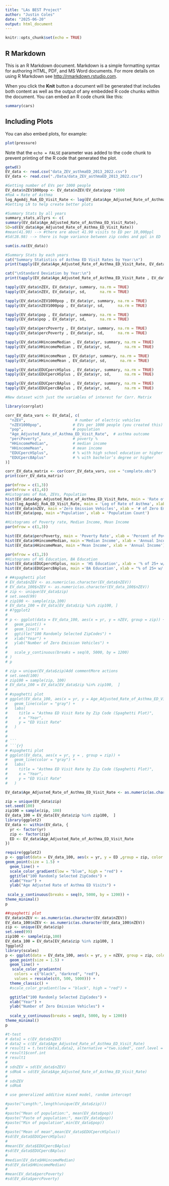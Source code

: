 ```yaml
---
title: "LAs BEST Project"
author: "Justin Coles"
date: "2025-06-20"
output: html_document
---
```


```r
knitr::opts_chunk$set(echo = TRUE)
```

## R Markdown

This is an R Markdown document. Markdown is a simple formatting syntax for authoring HTML, PDF, and MS Word documents. For more details on using R Markdown see <http://rmarkdown.rstudio.com>.

When you click the **Knit** button a document will be generated that includes both content as well as the output of any embedded R code chunks within the document. You can embed an R code chunk like this:

```r
summary(cars)
```

## Including Plots

You can also embed plots, for example:

```r
plot(pressure)
```

Note that the `echo = FALSE` parameter was added to the code chunk to prevent printing of the R code that generated the plot.

```r
getwd()
EV_data <- read.csv("data_ZEV_asthmaED_2013_2022.csv")
EV_data <- read.csv("./Data/data_ZEV_asthmaED_2013_2022.csv")
```

```r
#Getting number of EVs per 1000 people
EV_data$nZEV1000pop <- EV_data$nZEV/EV_data$pop *1000
#RoA = Rate of Asthma
log_AgeAdj_RoA_ED_Visit_Rate <- log(EV_data$Age_Adjusted_Rate_of_Asthma_ED_Visit_Rate)
#Getting LN to help create better plots 
```

```r
#Summary Stats by all years
summary_stats_allyrs <- c(
summary(EV_data$Age_Adjusted_Rate_of_Asthma_ED_Visit_Rate),
SD=sd(EV_data$Age_Adjusted_Rate_of_Asthma_ED_Visit_Rate))
#mean(41.90) --> #there are about 41.90 visits to ED per 10,000ppl
#Sd(28.98) --> there is huge variance between zip codes and ppl in ED 
```
```r
sum(is.na(EV_data))
```

```r
#Summary Stats by each years
cat("Summary Statistics of Asthma ED Visit Rates by Year:\n")
print(tapply(EV_data$Age_Adjusted_Rate_of_Asthma_ED_Visit_Rate, EV_data$yr, summary, na.rm = TRUE))

cat("\nStandard Deviation by Year:\n")
print(tapply(EV_data$Age_Adjusted_Rate_of_Asthma_ED_Visit_Rate , EV_data$yr , sd, na.rm = TRUE))

```

```r
tapply(EV_data$nZEV, EV_data$yr, summary, na.rm = TRUE) 
tapply(EV_data$nZEV, EV_data$yr, sd,      na.rm = TRUE)

```
```r
tapply(EV_data$nZEV1000pop , EV_data$yr, summary, na.rm = TRUE) 
tapply(EV_data$nZEV1000pop , EV_data$yr, sd,      na.rm = TRUE)
```
```r
tapply(EV_data$pop , EV_data$yr, summary, na.rm = TRUE) 
tapply(EV_data$pop , EV_data$yr, sd,      na.rm = TRUE)
```

```r
tapply(EV_data$percPoverty , EV_data$yr, summary, na.rm = TRUE) 
tapply(EV_data$percPoverty , EV_data$yr, sd,      na.rm = TRUE)
```

```r
tapply(EV_data$HHincomeMedian , EV_data$yr, summary, na.rm = TRUE) 
tapply(EV_data$HHincomeMedian , EV_data$yr, sd,      na.rm = TRUE)
```

```r
tapply(EV_data$HHincomeMean , EV_data$yr, summary, na.rm = TRUE) 
tapply(EV_data$HHincomeMean , EV_data$yr, sd,      na.rm = TRUE)
```

```r
tapply(EV_data$EDUCpercHSplus , EV_data$yr, summary, na.rm = TRUE) 
tapply(EV_data$EDUCpercHSplus , EV_data$yr, sd,      na.rm = TRUE)
```

```r
tapply(EV_data$EDUCpercBAplus , EV_data$yr, summary, na.rm = TRUE) 
tapply(EV_data$EDUCpercBAplus , EV_data$yr, sd,      na.rm = TRUE)
```
```r

#New dataset with just the variables of interest for Corr. Matrix

library(corrplot)

corr_EV_data_vars <- EV_data[, c(
  "nZEV",                      # number of electric vehicles
  "nZEV1000pop",              # EVs per 1000 people (you created this)
  "pop",                      # population
  "Age_Adjusted_Rate_of_Asthma_ED_Visit_Rate",  # asthma outcome
  "percPoverty",              # poverty %
  "HHincomeMedian",           # median income
  "HHincomeMean",             # mean income
  "EDUCpercHSplus",           # % with high school education or higher
  "EDUCpercBAplus"            # % with bachelor’s degree or higher
)]

corr_EV_data_matrix <- cor(corr_EV_data_vars, use = "complete.obs")
print(corr_EV_data_matrix)


```

```r
par(mfrow = c(1,3))
par(mfrow = c(1,4))
#Histograms of RoA, ZEVs, Population
hist(EV_data$Age_Adjusted_Rate_of_Asthma_ED_Visit_Rate, main = 'Rate of Asthma', xlab = 'Age Adjusted Rate of Asthma')
hist(log_AgeAdj_RoA_ED_Visit_Rate, main = 'Log of Rate of Asthma', xlab = 'Age Adjusted Rate of Asthma')
hist(EV_data$nZEV, main ='Zero Emission Vehicles', xlab = '# of Zero Emission Vehicles')
hist(EV_data$pop, main ='Population', xlab = 'Population Count')

```

```r
#Histograms of Poverty rate, Median Income, Mean Income
par(mfrow = c(1,3))

hist(EV_data$percPoverty, main = 'Poverty Rate', xlab = 'Percent of Poverty')
hist(EV_data$HHincomeMedian, main ='Median Income', xlab = 'Annual Income')
hist(EV_data$HHincomeMean, main ='Mean Income', xlab = 'Annual Income')
```

```r
par(mfrow = c(1,2))
#Histograms of HS Education, BA Education
hist(EV_data$EDUCpercHSplus, main = 'HS Education', xlab = '% of 25+ w/ High School Diploma')
hist(EV_data$EDUCpercBAplus, main ='BA Education', xlab = "% of 25+ w/ Bachelor's Degree")
```

```r

# ##spaghetti plot
# EV_data$nZEV <- as.numeric(as.character(EV_data$nZEV))
# EV_data_100$nZEV <- as.numeric(as.character(EV_data_100$nZEV))
# zip <- unique(EV_data$zip)
# set.seed(99)
# zip100 <- sample(zip,100)
# EV_data_100 = EV_data[EV_data$zip %in% zip100, ]
# #?ggplot2
# 
# p <- ggplot(data = EV_data_100, aes(x = yr, y = nZEV, group = zip)) + 
#   geom_point() + 
#   geom_line() + 
#   ggtitle("100 Randomly Selected ZipCodes") +
#   xlab("Year") + 
#   ylab("Number of Zero Emission Vehicles") + 
#   
#   scale_y_continuous(breaks = seq(0, 5000, by = 1200) 
# )
# p

# zip = unique(EV_data$zip)Add commentMore actions
# set.seed(100)
# zip100 = sample(zip, 100)
# EV_data_100 = EV_data[EV_data$zip %in% zip100,  ] 
# 
# #spaghetti plot
# ggplot(EV_data_100, aes(x = yr, y = Age_Adjusted_Rate_of_Asthma_ED_Visit_Rate, group = zip)) +
#   geom_line(color = "gray") +
#   labs(
#     title = "Asthma ED Visit Rate by Zip Code (Spaghetti Plot)",
#     x = "Year",
#     y = "ED Visit Rate"
#   )
# 
# 
# ```
# ```{r}
# #spaghetti plot
# ggplot(EV_data, aes(x = yr, y = , group = zip)) +
#   geom_line(color = "gray") +
#   labs(
#     title = "Asthma ED Visit Rate by Zip Code (Spaghetti Plot)",
#     x = "Year",
#     y = "ED Visit Rate"
#   )
```

```r
EV_data$Age_Adjusted_Rate_of_Asthma_ED_Visit_Rate <- as.numeric(as.character(EV_data$Age_Adjusted_Rate_of_Asthma_ED_Visit_Rate))

zip = unique(EV_data$zip)
set.seed(100)
zip100 = sample(zip, 100)
EV_data_100 = EV_data[EV_data$zip %in% zip100,  ]
library(ggplot2)
EV_data <- within(EV_data, {
  yr <- factor(yr)
  zip <- factor(zip)
  ED <- EV_data$Age_Adjusted_Rate_of_Asthma_ED_Visit_Rate
})

require(ggplot2)
p <- ggplot(data = EV_data_100, aes(x = yr, y = ED ,group = zip, color = ED)) +
geom_point(size = 1.5) + 
  geom_line() + 
  scale_color_gradient(low = "blue", high = "red") + 
  ggtitle("100 Randomly Selected ZipCodes") +
  xlab("Year") + 
  ylab("Age Adjusted Rate of Asthma ED Visits") + 
  
 scale_y_continuous(breaks = seq(0, 5000, by = 1200)) +
theme_minimal()
p
```
```r
##spaghetti plot
EV_data$nZEV <- as.numeric(as.character(EV_data$nZEV))
EV_data_100$nZEV <- as.numeric(as.character(EV_data_100$nZEV))
zip <- unique(EV_data$zip)
set.seed(99)
zip100 <- sample(zip,100)
EV_data_100 = EV_data[EV_data$zip %in% zip100, ]
?ggplot2
library(scales)
p <- ggplot(data = EV_data_100, aes(x = yr, y = nZEV, group = zip, color = nZEV)) + 
  geom_point(size = 1.5) + 
  geom_line() +
   scale_color_gradientn(
    colors = c("black", "darkred", "red"),
    values = rescale(c(0, 500, 5000))) +
  theme_classic() +
  #scale_color_gradient(low = "black", high = "red") +

  ggtitle("100 Randomly Selected ZipCodes") +
  xlab("Year") + 
  ylab("Number of Zero Emission Vehicles") + 
  
  scale_y_continuous(breaks = seq(0, 5000, by = 1200))
theme_minimal()
p
```

```r
#t-test 
# data1 = c(EV_data$nZEV)
# data2 = c(EV_data$Age_Adjusted_Rate_of_Asthma_ED_Visit_Rate)
# result1 = t.test(data1,data2, alternative ="two.sided", conf.level = 0.95)
# result1$conf.int
# result1
# 
# sdnZEV = sd(EV_data$nZEV)
# sdRoA = sd(EV_data$Age_Adjusted_Rate_of_Asthma_ED_Visit_Rate)
# 
# sdnZEV
# sdRoA

# use generalized additive mixed model, random intercept 

```
```r
#paste("Length:",length(unique(EV_data$zip)))
#
#paste("Mean of population:", mean(EV_data$pop))
#paste("Paste of population:", max(EV_data$pop))
#paste("Min of population",min(EV_data$pop))
#
#paste("Mean of mean",mean(EV_data$EDUCpercHSplus))
#sd(EV_data$EDUCpercHSplus)
#
#mean(EV_data$EDUCpercBAplus)
#sd(EV_data$EDUCpercBAplus)
#
#median(EV_data$HHincomeMedian)
#sd(EV_data$HHincomeMedian)
#
#mean(EV_data$percPoverty)
#sd(EV_data$percPoverty)
```
